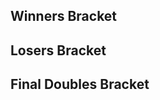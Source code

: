 {{DISPLAYTITLE:Low Tier City 5: ''Melee'' Doubles Bracket}}{{SetGame|melee}}
{{tabs static
|name1=Overview
|link1=Low Tier City/5/Melee
|name2=Singles Pools
|link2=Low Tier City/5/Melee/Singles Pools
|name3=Singles Bracket
|link3=Low Tier City/5/Melee/Singles Bracket
|name4=Doubles Pools
|link4=Low Tier City/5/Melee/Doubles Pools
|name5=Doubles Bracket
|link5=Low Tier City/5/Melee/Doubles Bracket
|This=5
}}
==Winners Bracket==
{{2SEDoublesBracket
|R1=Winners Semis
|r1m1t1p1=Lucky |r1m1t1p1flag=us
|r1m1t1p2=Alex19 |r1m1t1p2flag=us |r1m1t1score=3
|r1m1t2p1=SFOP |r1m1t2p1flag=us
|r1m1t2p2=Nerin |r1m1t2p2flag=us |r1m1t2score=1
|r1m1win=1
|r1m1t1p1char1=fox |r1m1t1p1stock1=0 |r1m1t1p2char1=fox |r1m1t1p2stock1=0
|r1m1t2p1char1=fox |r1m1t2p1stock1=1 |r1m1t2p2char1=fox |r1m1t2p2stock1=1 |r1m1win1=2 |r1m1stage1=Pokémon Stadium
|r1m1t1p1char2=fox |r1m1t1p1stock2=2 |r1m1t1p2char2=fox |r1m1t1p2stock2=2
|r1m1t2p1char2=fox |r1m1t2p1stock2=0 |r1m1t2p2char2=fox |r1m1t2p2stock2=0 |r1m1win2=1 |r1m1stage2=Pokémon Stadium
|r1m1t1p1char3=fox |r1m1t1p1stock3=1 |r1m1t1p2char3=fox |r1m1t1p2stock3=1
|r1m1t2p1char3=fox |r1m1t2p1stock3=0 |r1m1t2p2char3=fox |r1m1t2p2stock3=0 |r1m1win3=1 |r1m1stage3=Battlefield
|r1m1t1p1char4=fox |r1m1t1p1stock4=3 |r1m1t1p2char4=fox |r1m1t1p2stock4=2
|r1m1t2p1char4=fox |r1m1t2p1stock4=0 |r1m1t2p2char4=fox |r1m1t2p2stock4=0 |r1m1win4=1 |r1m1stage4=Battlefield
|r1m1date=August 6, 2017
|r1m1details={{BracketMatchDetails|reddit=|comment=|vod=https://youtu.be/DA1hrX99kjA}}
}}
{{2SEDoublesBracket
|hideroundtitles=true
|r1m1t1p1=Albert |r1m1t1p1flag=us
|r1m1t1p2=Tai |r1m1t1p2flag=us |r1m1t1score=0
|r1m1t2p1=Mojo |r1m1t2p1flag=us
|r1m1t2p2=Jake13 |r1m1t2p2flag=us |r1m1t2score=3
|r1m1win=2
|r1m1t1p1char1=falco |r1m1t1p1stock1=0 |r1m1t1p2char1=marth |r1m1t1p2stock1=0
|r1m1t2p1char1=fox |r1m1t2p1stock1=1 |r1m1t2p2char1=falco |r1m1t2p2stock1=1 |r1m1win1=2 |r1m1stage1=Battlefield
|r1m1t1p1char2=falco |r1m1t1p1stock2=0 |r1m1t1p2char2=marth |r1m1t1p2stock2=0
|r1m1t2p1char2=fox |r1m1t2p1stock2=1 |r1m1t2p2char2=falco |r1m1t2p2stock2=1 |r1m1win2=2 |r1m1stage2=Pokémon Stadium
|r1m1t1p1char3=falco |r1m1t1p1stock3=0 |r1m1t1p2char3=marth |r1m1t1p2stock3=0
|r1m1t2p1char3=fox |r1m1t2p1stock3=1 |r1m1t2p2char3=falco |r1m1t2p2stock3=0 |r1m1win3=2 |r1m1stage3=Battlefield
|r1m1date=August 6, 2017
|r1m1details={{BracketMatchDetails|reddit=|comment=|vod=https://youtu.be/-1JZ6kr6sig}}
}}

==Losers Bracket==
{{8DEDoublesLBracketSmwA
|tourneylink=Low Tier City/5/Melee
|tourneyname=Low Tier City 5
|l1placement=7-8
|l2placement=5-6

<!-- ROUND 1 -->
|l1m1t1p1=ALP |l1m1t1p1flag=us
|l1m1t1p2=Die-Lawn |l1m1t1p2flag=us |l1m1t1score=2
|l1m1t2p1=Schythed |l1m1t2p1flag=us
|l1m1t2p2=Yardo |l1m1t2p2flag=us |l1m1t2score=3
|l1m1win=2
|l1m1t1p1char1=fox |l1m1t1p1stock1=0 |l1m1t1p2char1=peach |l1m1t1p2stock1=0
|l1m1t2p1char1=cf |l1m1t2p1stock1=0 |l1m1t2p2char1=fox |l1m1t2p2stock1=1 |l1m1win1=2 |l1m1stage1=Final Destination
|l1m1t1p1char2=fox |l1m1t1p1stock2=2 |l1m1t1p2char2=peach |l1m1t1p2stock2=2
|l1m1t2p1char2=cf |l1m1t2p1stock2=0 |l1m1t2p2char2=fox |l1m1t2p2stock2=0 |l1m1win2=1 |l1m1stage2=Battlefield
|l1m1t1p1char3=fox |l1m1t1p1stock3=0 |l1m1t1p2char3=peach |l1m1t1p2stock3=0
|l1m1t2p1char3=cf |l1m1t2p1stock3=2 |l1m1t2p2char3=fox |l1m1t2p2stock3=0 |l1m1win3=2 |l1m1stage3=Pokémon Stadium
|l1m1t1p1char4=fox |l1m1t1p1stock4=2 |l1m1t1p2char4=peach |l1m1t1p2stock4=1
|l1m1t2p1char4=cf |l1m1t2p1stock4=0 |l1m1t2p2char4=fox |l1m1t2p2stock4=0 |l1m1win4=1 |l1m1stage4=Yoshi's Story
|l1m1t1p1char5=fox |l1m1t1p1stock5=0 |l1m1t1p2char5=peach |l1m1t1p2stock5=0
|l1m1t2p1char5=cf |l1m1t2p1stock5=1 |l1m1t2p2char5=fox |l1m1t2p2stock5=0 |l1m1win5=2 |l1m1stage5=Dream Land
|l1m1date=August 6, 2017
|l1m1details={{BracketMatchDetails|reddit=|comment=|vod=https://youtu.be/a4TnR1Mztxg}}

|l1m2t1p1=bluezaft |l1m2t1p1flag=us
|l1m2t1p2=Bananas |l1m2t1p2flag=us |l1m2t1score=3
|l1m2t2p1=Bobby Frizz |l1m2t2p1flag=us
|l1m2t2p2=Unspecial |l1m2t2p2flag=us |l1m2t2score=1
|l1m2win=1
|l1m2t1p1char1=jigglypuff |l1m2t1p1stock1=1 |l1m2t1p2char1=ic |l1m2t1p2stock1=1
|l1m2t2p1char1=fox |l1m2t2p1stock1=0 |l1m2t2p2char1=fox |l1m2t2p2stock1=0 |l1m2win1=1 |l1m2stage1=Yoshi's Story
|l1m2t1p1char2=jigglypuff |l1m2t1p1stock2=0 |l1m2t1p2char2=ic |l1m2t1p2stock2=0
|l1m2t2p1char2=fox |l1m2t2p1stock2=1 |l1m2t2p2char2=falco |l1m2t2p2stock2=1 |l1m2win2=2 |l1m2stage2=Yoshi's Story
|l1m2t1p1char3=jigglypuff |l1m2t1p1stock3=3 |l1m2t1p2char3=ic |l1m2t1p2stock3=1
|l1m2t2p1char3=fox |l1m2t2p1stock3=0 |l1m2t2p2char3=falco |l1m2t2p2stock3=0 |l1m2win3=1 |l1m2stage3=Final Destination
|l1m2t1p1char4=jigglypuff |l1m2t1p1stock4=2 |l1m2t1p2char4=ic |l1m2t1p2stock4=1
|l1m2t2p1char4=fox |l1m2t2p1stock4=0 |l1m2t2p2char4=fox |l1m2t2p2stock4=0 |l1m2win4=1 |l1m2stage4=Pokémon Stadium
|l1m2date=August 6, 2017
|l1m2details={{BracketMatchDetails|reddit=|comment=|vod=https://youtu.be/Hlq-CjbUlf0}}

<!-- ROUND 2 -->
|l2m1t1p1=Albert |l2m1t1p1flag=us
|l2m1t1p2=Tai |l2m1t1p2flag=us |l2m1t1score=3
|l2m1t2p1=Schythed |l2m1t2p1flag=us
|l2m1t2p2=Yardo |l2m1t2p2flag=us |l2m1t2score=0
|l2m1win=1
|l2m1t1p1char1=falco |l2m1t1p1stock1=2 |l2m1t1p2char1=marth |l2m1t1p2stock1=1
|l2m1t2p1char1=ganon |l2m1t2p1stock1=0 |l2m1t2p2char1=fox |l2m1t2p2stock1=0 |l2m1win1=1 |l2m1stage1=Pokémon Stadium
|l2m1t1p1char2=falco |l2m1t1p1stock2=2 |l2m1t1p2char2=marth |l2m1t1p2stock2=2
|l2m1t2p1char2=cf |l2m1t2p1stock2=0 |l2m1t2p2char2=fox |l2m1t2p2stock2=0 |l2m1win2=1 |l2m1stage2=Dream Land
|l2m1t1p1char3=falco |l2m1t1p1stock3=1 |l2m1t1p2char3=marth |l2m1t1p2stock3=1
|l2m1t2p1char3=ganon |l2m1t2p1stock3=0 |l2m1t2p2char3=falco |l2m1t2p2stock3=0 |l2m1win3=1 |l2m1stage3=Yoshi's Story
|l2m1date=August 6, 2017
|l2m1details={{BracketMatchDetails|reddit=|comment=|vod=https://youtu.be/_dfX3LSuaoU}}

|l2m2t1p1=SFOP |l2m2t1p1flag=us
|l2m2t1p2=Nerin |l2m2t1p2flag=us |l2m2t1score=3
|l2m2t2p1=bluezaft |l2m2t2p1flag=us
|l2m2t2p2=Bananas |l2m2t2p2flag=us |l2m2t2score=0
|l2m2win=1
|l2m2t1p1char1=fox |l2m2t1p1stock1=0 |l2m2t1p2char1=fox |l2m2t1p2stock1=1
|l2m2t2p1char1=jigglypuff |l2m2t2p1stock1=0 |l2m2t2p2char1=ic |l2m2t2p2stock1=0 |l2m2win1=1 |l2m2stage1=Battlefield
|l2m2t1p1char2=fox |l2m2t1p1stock2=2 |l2m2t1p2char2=fox |l2m2t1p2stock2=1
|l2m2t2p1char2=jigglypuff |l2m2t2p1stock2=0 |l2m2t2p2char2=ic |l2m2t2p2stock2=0 |l2m2win2=1 |l2m2stage2=Final Destination
|l2m2t1p1char3=fox |l2m2t1p1stock3=1 |l2m2t1p2char3=fox |l2m2t1p2stock3=1
|l2m2t2p1char3=jigglypuff |l2m2t2p1stock3=0 |l2m2t2p2char3=fox |l2m2t2p2stock3=0 |l2m2win3=1 |l2m2stage3=Yoshi's Story
|l2m2date=August 6, 2017
|l2m2details={{BracketMatchDetails|reddit=|comment=|vod=https://youtu.be/3iUvUsEOIMA}}
}}
<onlyinclude>
==Final Doubles Bracket==
{{DEFinalDoublesSmwBracket
|tourneylink=Low Tier City/5/Melee
|tourneyname=Low Tier City 5
|l1placement=4
|r2placement=3
|r3loserplacement=2
|r3winnerplacement=1

<!-- FROM WINNERS -->
|r1m1t1p1=Lucky |r1m1t1p1flag=us
|r1m1t1p2=Alex19 |r1m1t1p2flag=us |r1m1t1score=3
|r1m1t2p1=Mojo |r1m1t2p1flag=us
|r1m1t2p2=Jake13 |r1m1t2p2flag=us |r1m1t2score=2
|r1m1win=1
|r1m1t1p1char1=fox |r1m1t1p1stock1=1 |r1m1t1p2char1=fox |r1m1t1p2stock1=1
|r1m1t2p1char1=fox |r1m1t2p1stock1=0 |r1m1t2p2char1=falco |r1m1t2p2stock1=0 |r1m1win1=1 |r1m1stage1=Final Destination
|r1m1t1p1char2=fox |r1m1t1p1stock2=1 |r1m1t1p2char2=fox |r1m1t1p2stock2=1
|r1m1t2p1char2=fox |r1m1t2p1stock2=0 |r1m1t2p2char2=falco |r1m1t2p2stock2=0 |r1m1win2=1 |r1m1stage2=Dream Land
|r1m1t1p1char3=fox |r1m1t1p1stock3=0 |r1m1t1p2char3=fox |r1m1t1p2stock3=0
|r1m1t2p1char3=fox |r1m1t2p1stock3=1 |r1m1t2p2char3=fox |r1m1t2p2stock3=1 |r1m1win3=2 |r1m1stage3=Dream Land
|r1m1t1p1char4=fox |r1m1t1p1stock4=0 |r1m1t1p2char4=fox |r1m1t1p2stock4=0
|r1m1t2p1char4=fox |r1m1t2p1stock4=2 |r1m1t2p2char4=fox |r1m1t2p2stock4=2 |r1m1win4=2 |r1m1stage4=Pokémon Stadium
|r1m1t1p1char5=fox |r1m1t1p1stock5=1 |r1m1t1p2char5=fox |r1m1t1p2stock5=2
|r1m1t2p1char5=fox |r1m1t2p1stock5=0 |r1m1t2p2char5=fox |r1m1t2p2stock5=0 |r1m1win5=1 |r1m1stage5=Pokémon Stadium
|r1m1date=August 6, 2017
|r1m1details={{BracketMatchDetails|reddit=|comment=|vod=https://youtu.be/qGB78l8ZmMI}}

<!-- FROM LOSERS -->
|l1m1t1p1=Albert |l1m1t1p1flag=us
|l1m1t1p2=Tai |l1m1t1p2flag=us |l1m1t1score=3
|l1m1t2p1=SFOP |l1m1t2p1flag=us
|l1m1t2p2=Nerin |l1m1t2p2flag=us |l1m1t2score=2
|l1m1win=1
|l1m1t1p1char1=falco |l1m1t1p1stock1=1 |l1m1t1p2char1=marth |l1m1t1p2stock1=0
|l1m1t2p1char1=fox |l1m1t2p1stock1=0 |l1m1t2p2char1=fox |l1m1t2p2stock1=0 |l1m1win1=1 |l1m1stage1=Battlefield
|l1m1t1p1char2=falco |l1m1t1p1stock2=0 |l1m1t1p2char2=marth |l1m1t1p2stock2=0
|l1m1t2p1char2=fox |l1m1t2p1stock2=0 |l1m1t2p2char2=fox |l1m1t2p2stock2=1 |l1m1win2=2 |l1m1stage2=Dream Land
|l1m1t1p1char3=falco |l1m1t1p1stock3=0 |l1m1t1p2char3=marth |l1m1t1p2stock3=0
|l1m1t2p1char3=fox |l1m1t2p1stock3=1 |l1m1t2p2char3=fox |l1m1t2p2stock3=1 |l1m1win3=2 |l1m1stage3=Dream Land
|l1m1t1p1char4=falco |l1m1t1p1stock4=1 |l1m1t1p2char4=marth |l1m1t1p2stock4=0
|l1m1t2p1char4=fox |l1m1t2p1stock4=0 |l1m1t2p2char4=fox |l1m1t2p2stock4=0 |l1m1win4=1 |l1m1stage4=Dream Land
|l1m1t1p1char5=falco |l1m1t1p1stock5=1 |l1m1t1p2char5=marth |l1m1t1p2stock5=0
|l1m1t2p1char5=fox |l1m1t2p1stock5=0 |l1m1t2p2char5=fox |l1m1t2p2stock5=0 |l1m1win5=1 |l1m1stage5=Pokémon Stadium
|l1m1date=August 6, 2017
|l1m1details={{BracketMatchDetails|reddit=|comment=|vod=https://youtu.be/H8RpWjq2XHY}}

<!-- LOSERS FINALS -->
|r2m1t1p1=Mojo |r2m1t1p1flag=us
|r2m1t1p2=Jake13 |r2m1t1p2flag=us |r2m1t1score=3
|r2m1t2p1=Albert |r2m1t2p1flag=us
|r2m1t2p2=Tai |r2m1t2p2flag=us |r2m1t2score=1
|r2m1win=1
|r2m1t1p1char1=fox |r2m1t1p1stock1=0 |r2m1t1p2char1=falco |r2m1t1p2stock1=0
|r2m1t2p1char1=falco |r2m1t2p1stock1=1 |r2m1t2p2char1=marth |r2m1t2p2stock1=2 |r2m1win1=2 |r2m1stage1=Battlefield
|r2m1t1p1char2=fox |r2m1t1p1stock2=1 |r2m1t1p2char2=falco |r2m1t1p2stock2=1
|r2m1t2p1char2=falco |r2m1t2p1stock2=0 |r2m1t2p2char2=marth |r2m1t2p2stock2=0 |r2m1win2=1 |r2m1stage2=Dream Land
|r2m1t1p1char3=fox |r2m1t1p1stock3=1 |r2m1t1p2char3=falco |r2m1t1p2stock3=1
|r2m1t2p1char3=falco |r2m1t2p1stock3=0 |r2m1t2p2char3=marth |r2m1t2p2stock3=0 |r2m1win3=1 |r2m1stage3=Pokémon Stadium
|r2m1t1p1char4=fox |r2m1t1p1stock4=2 |r2m1t1p2char4=falco |r2m1t1p2stock4=2
|r2m1t2p1char4=falco |r2m1t2p1stock4=0 |r2m1t2p2char4=marth |r2m1t2p2stock4=0 |r2m1win4=1 |r2m1stage4=Pokémon Stadium
|r2m1date=August 6, 2017
|r2m1details={{BracketMatchDetails|reddit=|comment=|vod=https://youtu.be/NtwKCp2jAro}}

<!-- GRAND FINALS -->
|r3m1t1p1=Lucky |r3m1t1p1flag=us
|r3m1t1p2=Alex19 |r3m1t1p2flag=us |r3m1t1score=3
|r3m1t2p1=Mojo |r3m1t2p1flag=us
|r3m1t2p2=Jake13 |r3m1t2p2flag=us |r3m1t2score=2
|r3m1win=1
|r3m1t1p1char1=fox |r3m1t1p1stock1=1 |r3m1t1p2char1=fox |r3m1t1p2stock1=0
|r3m1t2p1char1=fox |r3m1t2p1stock1=0 |r3m1t2p2char1=fox |r3m1t2p2stock1=0 |r3m1win1=1 |r3m1stage1=Final Destination
|r3m1t1p1char2=fox |r3m1t1p1stock2=0 |r3m1t1p2char2=fox |r3m1t1p2stock2=0
|r3m1t2p1char2=fox |r3m1t2p1stock2=1 |r3m1t2p2char2=fox |r3m1t2p2stock2=1 |r3m1win2=2 |r3m1stage2=Dream Land
|r3m1t1p1char3=fox |r3m1t1p1stock3=0 |r3m1t1p2char3=fox |r3m1t1p2stock3=0
|r3m1t2p1char3=fox |r3m1t2p1stock3=1 |r3m1t2p2char3=fox |r3m1t2p2stock3=1 |r3m1win3=2 |r3m1stage3=Pokémon Stadium
|r3m1t1p1char4=fox |r3m1t1p1stock4=1 |r3m1t1p2char4=fox |r3m1t1p2stock4=1
|r3m1t2p1char4=fox |r3m1t2p1stock4=0 |r3m1t2p2char4=fox |r3m1t2p2stock4=0 |r3m1win4=1 |r3m1stage4=Pokémon Stadium
|r3m1t1p1char5=fox |r3m1t1p1stock5=1 |r3m1t1p2char5=fox |r3m1t1p2stock5=1
|r3m1t2p1char5=fox |r3m1t2p1stock5=0 |r3m1t2p2char5=fox |r3m1t2p2stock5=0 |r3m1win5=1 |r3m1stage5=Battlefield
|r3m1date=August 6, 2017
|r3m1details={{BracketMatchDetails|reddit=|comment=|vod=https://www.youtube.com/watch?v=A79LuNpLNDc}}
}}
</onlyinclude>
